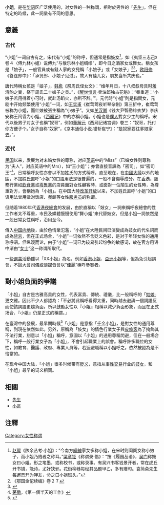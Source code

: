 {{for|2016年韩国电影|小姐 (电影)}}
'''小姐'''，是在[[华语|华语]]区广泛使用的，对女性的一种称谓，相對於男性的「[[先生|先生]]」。但在特定的時候，此一詞彙有不同的意思。

== 意義 ==
=== 古代 ===
“小姐”一词自古有之，宋代有“小姐”的称呼，但通常是指[[妓女|妓女]]<ref>[[赵翼|赵翼]]《陔余丛考·小姐》：“今南方[[縉紳|縉紳]]家女多称小姐，在宋时则闺阁女称小娘子，而小姐乃贱者之称耳。”[[梁章钜|梁章钜]]《称谓录·倡》：“按《履园丛语》，[[吴门|吴门]]称妓女曰小姐。形之笔墨，或称校书，或称录事。有吴兴书客钱景开者，常在虎丘开书铺，能诗，尤好狭邪。花街柳巷每经其品题甲乙，多有赠句。袁简斋先生每邀景开为狎友，命之曰小姐班头。”</ref>，如《夷坚三志己》卷４〈傅九林小姐〉说傅九“与散乐林小姐绸缪”，即今日之酒家女或舞女。稱女孩是「娘子」，一般官員或有錢人家的女兒稱「小娘子」或「女娘子」<ref>《鄂国金佗续编》卷２７</ref><ref name=":0">{{Cite book|title=宋朝游历指南|author=国晶|quote=}}</ref>，[[欧阳修|欧阳修]]《答连郎中》：「承贤郎、小娘子见过」。故人有佳儿女，朋友当所共庆也。”

唐代時稱女孩是「娘子」，[[韩愈|韩愈]]《祭周氏侄女文》：“维年月日，十八叔叔母具时羞清酌之奠，祭于周氏二十娘子之灵。”，《[[醒世恒言|醒世恒言]]·卖油郎独占花魁》：“秦重道：‘小娘子若用得着小可时，就赴汤蹈火，亦所不辞。’”。元代時“小姐”則是指閨女，元剧中开始频繁使用“小姐”一词，如[[王实甫|王实甫]]《崔莺莺夜听琴杂剧》第三折中，崔莺莺被称为小姐，而红娘被張生稱為“小娘子”。又如[[关汉卿|关汉卿]]《钱大尹智勘绯衣梦》李庆安称王闰香为小姐。《[[西厢记|西厢记]]》中的亦稱小姐。小姐也是[[僕人|僕人]]對女少主的稱呼。宋代以後男子对女子也稱“奴哥”，例如[[董解元|董解元]]《西厢记诸宫调》卷三：“奴哥，托付你方便子个。”女子自称“奴家”，《京本通俗小说.错斩崔宁》：“是奴家要往爹娘家去。”。

=== 近代 ===
[[中華民國|民国]]以来，发展为对未婚女性的尊称，对应[[英语|英语]]中的“Miss”（已婚女性则尊称为“夫人”，对应英语中的Mrs），如“王小姐”；亦曾直接音譯為「密司」，如“密司王”<ref>[[茅盾|茅盾]]，《第一個半天的工作》</ref>，日常稱呼女性亦會以不加姓氏的方式稱呼。直至現在，在[[中國大陸|中國大陸]]以外的地區，不加姓氏直呼“小姐”的口語用法是很普遍的，一般不含侮辱成分。在[[香港|香港]]，服務行業如[[飲食業|飲食業]]或[[零售業|零售業]]的店員面對女性顧客時，或面對一位陌生的女性時，為尊重對方，會稱她為「小姐」。在中国大陸[[改革开放|改革开放]]以来，不加姓氏直呼“小姐”的口语用法曾用做对饭店、餐館等女性[[服务员|服务员]]的称谓。

但随着1980年代[[香港|香港]][[夜總會|夜總會]]的发展，由於直稱以「妓女」一詞來稱呼夜總會的性工作者太不尊重，市民及媒體慢慢使用“舞小姐”來代替妓女，但是小姐一詞依然是一般日常女性稱呼，沿用至今。

傳入[[中国内地|中国内地]]後，由於色情業氾濫，“小姐”在大陸民间已演變成為妓女的代名詞而成為[[禁忌|禁忌]]，但在正式场合，“小姐”一词依然不含贬义色彩，是对于年轻女性的通用称呼语。但纵观而论，由于“小姐”一词已为较易引起纷争的敏感词，故在官方用语中渐由“[[女士|女士]]”这一称谓所取代。

一些[[選美|選美]]活動雖以「XX小姐」為名，例如[[香港小姐|香港小姐]]、[[亞洲小姐|亞洲小姐]]等，但為免引起誤會，不論大會[[司儀|司儀]]或[[傳媒|傳媒]]皆會以“[[佳麗|佳麗]]”稱呼參賽者。

== 對小姐負面的爭議 ==
「小姐」自古是古雅高貴的女性，代表富貴、傳統、禮儀，比一般稱呼的「[[姑娘|姑娘]]」更文雅。因此不少人都認為：「不必將此稱呼看得太重，同時越去避諱一個詞語反而使該詞語更趨負面，所以鼓勵女性以『小姐』相稱以減少負面形象，而且在正式场合，『小姐』仍是正式的稱謂。」

在臺灣中的發展，最早期時候<ref>{{cite web|language =zh-tw|author =教育部|url =http://dict.revised.moe.edu.tw/cgi-bin/cbdic/gsweb.cgi?ccd=mgnRHA&o=e0&sec=sec1&op=v&view=0-1|title =教育部重編國語辭典修訂本|publisher =教育部|accessdate =2019-01-27|archive-date =2019-05-18|archive-url =https://web.archive.org/web/20190518183628/http://dict.revised.moe.edu.tw/cgi-bin/cbdic/gsweb.cgi?ccd=mgnRHA&o=e0&sec=sec1&op=v&view=0-1|dead-url =yes}}</ref>「小姐」是意指「[[千金|千金]]小姐」，是對女性的通用尊稱，到現在依然如此。另外，原稱為「妓女」的情色行業女子與[[皮條客|皮條客]]為了掩飾其不法行業，刻意以「小姐」稱呼，意圖以「小姐」的通用尊稱閃避，但在一般場合下，稱呼一般行業女子為「小姐」，不會引起職業上的誤會。稱呼許多職位的女性，如教育、醫護、政府、專業人員等，若迴避職稱以小姐呼之，依然被認為是不恰當的。

在现今中国大陆，「小姐」很多时候带有[[贬义|贬义]]，意指从事[[性交易|性交易]]行业的[[妓女|妓女]]，和「小姐」最早的词义相同。

== 相關 ==
*[[先生|先生]]
*[[小哥|小哥]]

==注釋==
<references />

{{英語社交稱謂}}

[[Category:女性称谓|Category:女性称谓]]